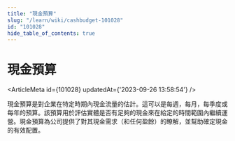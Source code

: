```yaml
---
title: "現金預算"
slug: "/learn/wiki/cashbudget-101028"
id: "101028"
hide_table_of_contents: true
---
```



# 現金預算

<ArticleMeta id={101028} updatedAt={'2023-09-26 13:58:54'} />
<div className='border-solid border-b border-t-0 my-4 border-[var(--ifm-color-gray-300)]' />

現金預算是對企業在特定時期內現金流量的估計。這可以是每週，每月，每季度或每年的預算。該預算用於評估實體是否有足夠的現金來在給定的時間範圍內繼續運營。現金預算為公司提供了對其現金需求（和任何盈餘）的瞭解，並幫助確定現金的有效配置。
